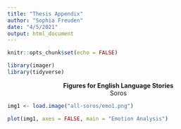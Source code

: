 ```yaml
---
title: "Thesis Appendix"
author: "Sophia Freuden"
date: "4/5/2021"
output: html_document
---
```


```r
knitr::opts_chunk$set(echo = FALSE)

library(imager)
library(tidyverse)
```

<center><b>Figures for English Language Stories</b></center>

<center>Soros</center>

```r
img1 <- load.image("all-soros/emo1.png")

plot(img1, axes = FALSE, main = "Emotion Analysis")
```

